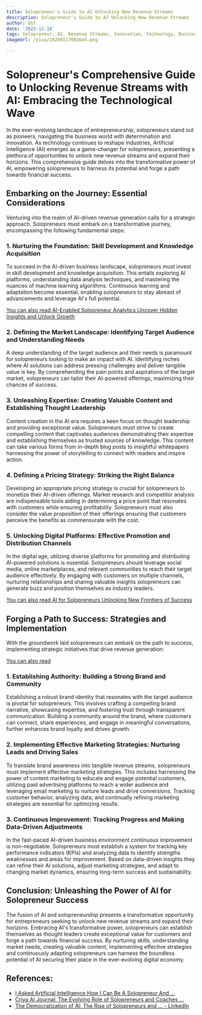 ```yaml
---
title: Solopreneur's Guide to AI Unlocking New Revenue Streams
description: Solopreneur's Guide to AI Unlocking New Revenue Streams
author: Usf
date: '2023-12-18'
tags: Solopreneur, AI, Revenue Streams, Innovation, Technology, Business Growth
imageUrl: /pixa/20240117002645.png

---
```

# Solopreneur's Comprehensive Guide to Unlocking Revenue Streams with AI: Embracing the Technological Wave

In the ever-evolving landscape of entrepreneurship, solopreneurs stand out as pioneers, navigating the business world with determination and  innovation. As technology continues to reshape industries, Artificial Intelligence (AI) emerges as a game-changer for solopreneurs, presenting a plethora of opportunities to unlock new revenue streams and expand  their horizons. This comprehensive guide delves into the transformative power of AI, empowering solopreneurs to harness its potential and forge a path towards  financial success.

## Embarking  on the Journey: Essential Considerations
Venturing into the realm of AI-driven revenue generation calls for a  strategic approach. Solopreneurs must embark on a transformative journey,  encompassing the following fundamental steps:

### 1. Nurturing the Foundation: Skill  Development  and Knowledge Acquisition
To succeed  in  the  AI-driven business landscape, solopreneurs must invest in skill  development and knowledge acquisition. This entails exploring AI platforms, understanding data analysis techniques, and mastering the nuances of machine learning  algorithms. Continuous learning and adaptation become essential, enabling solopreneurs to stay abreast of advancements and leverage AI's full potential.

[You  can also read AI-Enabled Solopreneur Analytics Uncover Hidden Insights and Unlock Growth](AI-Enabled%20Solopreneur%20Analytics%20Uncover%20Hidden%20Insights%20and%20Unlock%20Growth)


### 2. Defining the Market Landscape: Identifying Target Audience and Understanding  Needs
A deep understanding of the target audience and their  needs is  paramount for solopreneurs looking to make an impact with AI. Identifying niches where AI solutions can  address pressing challenges and deliver tangible value is key. By comprehending the pain points and aspirations of the target  market, solopreneurs  can  tailor their  AI-powered offerings, maximizing their chances of success.

### 3. Unleashing Expertise: Creating Valuable Content and Establishing Thought Leadership
Content creation in the  AI  era requires a keen focus on thought leadership and providing  exceptional value.  Solopreneurs  must strive to create compelling content that captivates audiences demonstrating their expertise and establishing themselves  as trusted sources  of  knowledge. This content can take various forms from in-depth blog posts to insightful whitepapers harnessing the power of storytelling to connect  with readers and inspire action.

###  4. Defining a Pricing Strategy: Striking the Right  Balance
Developing an appropriate pricing strategy is crucial for solopreneurs to monetize their AI-driven offerings. Market research  and competitor analysis are indispensable tools aiding in determining  a price point that resonates with customers while ensuring profitability. Solopreneurs must also consider the value proposition of their offerings ensuring  that customers perceive the benefits as commensurate with the cost.

### 5.  Unlocking Digital Platforms: Effective Promotion and Distribution Channels
In the digital age, utilizing diverse platforms for promoting  and distributing AI-powered solutions is  essential. Solopreneurs should leverage social media, online marketplaces, and relevant communities to reach  their target audience effectively. By engaging with customers  on multiple channels, nurturing relationships and sharing valuable insights solopreneurs can generate buzz and  position  themselves as industry leaders.

[You can also read AI for Solopreneurs Unlocking New Frontiers of Success](AI%20for%20Solopreneurs%20Unlocking%20New%20Frontiers%20of%20Success)


## Forging a  Path to Success: Strategies and Implementation
With  the groundwork laid  solopreneurs can embark on the path to  success, implementing strategic initiatives that  drive revenue generation:

[You can also read ]()


### 1. Establishing Authority: Building a  Strong Brand and Community
Establishing a robust brand identity that resonates  with the target audience is pivotal for solopreneurs. This involves crafting a compelling brand narrative, showcasing expertise, and fostering trust  through  transparent communication. Building  a community around the  brand, where customers can connect, share experiences, and engage in meaningful conversations, further enhances brand loyalty and drives growth.

###  2. Implementing Effective Marketing Strategies: Nurturing Leads and Driving Sales
To translate brand awareness into tangible revenue streams, solopreneurs must implement  effective marketing strategies. This includes harnessing the power  of content marketing to  educate and engage potential  customers, utilizing paid advertising platforms to reach a wider audience  and leveraging email marketing to nurture leads and drive conversions. Tracking customer behavior, analyzing data, and continually refining marketing strategies  are essential for optimizing results.

### 3. Continuous  Improvement: Tracking Progress  and Making Data-Driven Adjustments
In the  fast-paced  AI-driven business environment continuous improvement is non-negotiable. Solopreneurs must  establish a system for tracking key performance indicators (KPIs) and analyzing  data to identify  strengths weaknesses and areas for  improvement. Based on data-driven insights they can refine their AI solutions, adjust marketing strategies,  and adapt to changing market dynamics, ensuring long-term success and sustainability.

## Conclusion: Unleashing the Power  of AI for Solopreneur Success
The fusion of AI and solopreneurship presents a transformative opportunity for entrepreneurs seeking to unlock new revenue streams and expand their horizons. Embracing AI's transformative power, solopreneurs can establish themselves as thought leaders create exceptional value for customers and forge a path  towards financial success. By nurturing skills, understanding market needs, creating valuable  content, implementing effective strategies and continuously adapting solopreneurs can harness the boundless  potential  of AI  securing their place in the  ever-evolving digital economy.

## References:
- [I Asked Artificial Intelligence How I Can Be A Solopreneur And ...](https://medium.datadriveninvestor.com/i-asked-artificial-intelligence-how-i-can-be-a-solopreneur-and-content-creator-using-ai-1c35556b165e)
- [Criya AI Journal: The Evolving Role of Solopreneurs and Coaches ...](https://www.criya.co/article/the-evolving-role-of-solopreneurs-and-coaches-in-an-ai-world)
- [The Democratization of AI: The Rise of Solopreneurs and ... - LinkedIn](https://www.linkedin.com/pulse/democratization-ai-rise-solopreneurs-evolution-ad-al-ghourabi)
